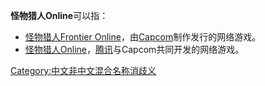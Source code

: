 {{noteta
|G1=Games
}}
'''怪物猎人Online'''可以指：
*[[怪物猎人Frontier_Online|怪物猎人Frontier Online]]，由[[Capcom|Capcom]]制作发行的网络游戏。
*[[怪物猎人Online|怪物猎人Online]]，[[腾讯|腾讯]]与Capcom共同开发的网络游戏。

{{disambig}}
[[Category:中文非中文混合名称消歧义|Category:中文非中文混合名称消歧义]]